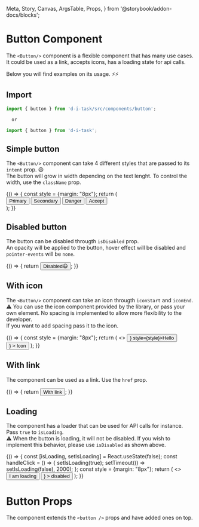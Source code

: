   Meta,
  Story,
  Canvas,
  ArgsTable,
  Props,
} from '@storybook/addon-docs/blocks';

<Meta title="Button" component={Button} />

# Button Component
The `<Button/>` component is a flexible component that has many use cases.  
It could be used as a link, accepts icons, has a loading state for api calls.  

Below you will find examples on its usage. ⚡⚡

## Import 

```js
import { button } from 'd-i-task/src/components/button';

  or

import { button } from 'd-i-task';
```

## Simple button

The `<Button/>` component can take 4 different styles that are passed to its `intent` prop. 😃  
The button will grow in width depending on the text lenght. To control the width, use the `className` prop.

<Canvas>
  <Story name="Simple button">
    {() => {
      const style = {margin: "8px"};
      return (
        <div>
          <Button style={style}>Primary</Button>
          <Button intent="secondary" style={style}>Secondary</Button>
          <Button intent="danger" style={style}>Danger</Button>
          <Button intent="accept" style={style}>Accept</Button>
        </div>
      );
    }}
  </Story>
</Canvas>

## Disabled button

The button can be disabled througth `isDisabled` prop.  
An opacity will be applied to the button, hover effect will be disabled and `pointer-events` will be `none`.

<Canvas>
  <Story name="Disabled button">
    {() => {
      return <Button intent="accept" isDisabled>Disabled😃</Button>;
    }}
  </Story>
</Canvas>

## With icon

The `<Button/>` component can take an icon througth `iconStart` and `iconEnd`.  
⚠️ You can use the icon component provided by the library, or pass your own element. No spacing is implemented to allow more flexibility to the developer.  
If you want to add spacing pass it to the icon.

<Canvas>
  <Story name="With icon">
    {() => {
      const style = {margin: "8px"};
      return (
        <>
          <Button iconStart={<Icon name="undo"/>} style={style}>Hello</Button>
          <Button
            intent="danger"
            style={style} 
            iconEnd={
              <span style={{paddingLeft: "8px"}}>
                <Icon name="undo"/>
              </span>
            }
          > 
            Icon 
          </Button>
        </>
      );
    }}
  </Story>
</Canvas>

## With link

The component can be used as a link. Use the `href` prop.

<Canvas>
  <Story name="With link">
    {() => {
      return <Button intent="secondary" href="#with-link">With link</Button>;
    }}
  </Story>
</Canvas>

## Loading

The component has a loader that can be used for API calls for instance. Pass `true` to `isLoading`.  
⚠️ When the button is loading, it will not be disabled. If you wish to implement this behavior, please use `isDisabled` as shown above.

<Canvas>
  <Story name="Loading">
    {() => {
      const [isLoading, setIsLoading] = React.useState(false);
      const handleClick = () => {
        setIsLoading(true);
        setTimeout(() => setIsLoading(false), 2000);
      };
      const style = {margin: "8px"};
      return (
        <>
          <Button intent="danger" onClick={handleClick} isLoading={isLoading} style={style}> I am loading </Button>
          <Button
            intent="accept"
            style={style} 
            onClick={handleClick} 
            isLoading={isLoading}
            isDisabled={isLoading} 
            iconStart={
              <span style={{paddingRight: "8px"}}>
                <Icon name="undo"/>
              </span>
              }
          > 
            disabled
          </Button>
        </>
      );
    }}
  </Story>
</Canvas>

# Button Props

The component extends the `<button />` props and have added ones on top.

<ArgsTable of={Button} />
